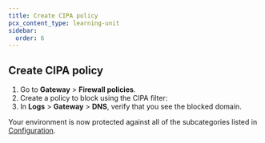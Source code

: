 ```yaml
---
title: Create CIPA policy
pcx_content_type: learning-unit
sidebar:
  order: 6
---
```



## Create CIPA policy

1. Go to **Gateway** > **Firewall policies**.
2. Create a policy to block using the CIPA filter: <Render file="gateway/policies/block-cipa" product="cloudflare-one" />
3. In **Logs** > **Gateway** > **DNS**, verify that you see the blocked domain.

Your environment is now protected against all of the subcategories listed in [Configuration](/fundamentals/reference/policies-compliances/cybersafe/#configuration).
